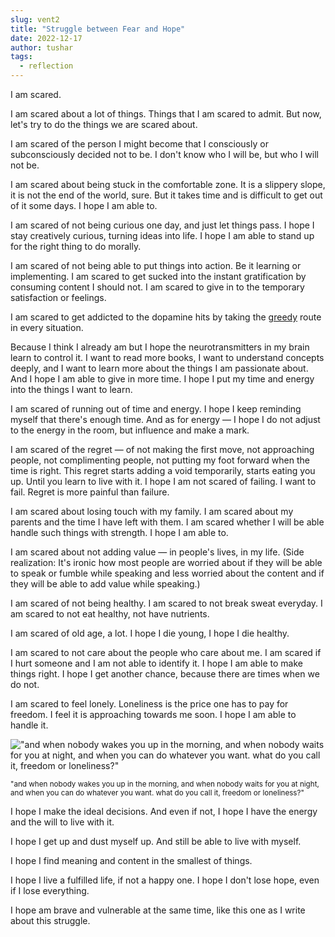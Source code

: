 ---
slug: vent2
title: "Struggle between Fear and Hope"
date: 2022-12-17
author: tushar
tags: 
  - reflection
---

I am scared.

I am scared about a lot of things. Things that I am scared to admit. But now, let's try to do the things we are scared about.

I am scared of the person I might become that I consciously or subconsciously decided not to be. I don't know who I will be, but who I will not be.

I am scared about being stuck in the comfortable zone. It is a slippery slope, it is not the end of the world, sure. But it takes time and is difficult to get out of it some days. I hope I am able to.

I am scared of not being curious one day, and just let things pass. I hope I stay creatively curious, turning ideas into life. I hope I am able to stand up for the right thing to do morally.

I am scared of not being able to put things into action. Be it learning or implementing. I am scared to get sucked into the instant gratification by consuming content I should not. I am scared to give in to the temporary satisfaction or feelings. 

I am scared to get addicted to the dopamine hits by taking the [greedy](https://en.wikipedia.org/wiki/Greedy_algorithm) route in every situation. 

Because I think I already am but I hope the neurotransmitters in my brain learn to control it. I want to read more books, I want to understand concepts deeply, and I want to learn more about the things I am passionate about. And I hope I am able to give in more time. I hope I put my time and energy into the things I want to learn.

I am scared of running out of time and energy. I hope I keep reminding myself that there's enough time. And as for energy — I hope I do not adjust to the energy in the room, but influence and make a mark.

I am scared of the regret — of not making the first move, not approaching people, not complimenting people, not putting my foot forward when the time is right. This regret starts adding a void temporarily, starts eating you up. Until you learn to live with it. I hope I am not scared of failing. I want to fail. Regret is more painful than failure.

I am scared about losing touch with my family. I am scared about my parents and the time I have left with them. I am scared whether I will be able handle such things with strength. I hope I am able to. 

I am scared about not adding value — in people's lives, in my life. (Side realization: It's ironic how most people are worried about if they will be able to speak or fumble while speaking and less worried about the content and if they will be able to add value while speaking.)

I am scared of not being healthy. I am scared to not break sweat everyday. I am scared to not eat healthy, not have nutrients.

I am scared of old age, a lot. I hope I die young, I hope I die healthy.

I am scared to not care about the people who care about me. I am scared if I hurt someone and I am not able to identify it. I hope I am able to make things right. I hope I get another chance, because there are times when we do not.

I am scared to feel lonely. Loneliness is the price one has to pay for freedom. I feel it is approaching towards me soon. I hope I am able to handle it.

!["and when nobody wakes you up in the morning, and when nobody waits for you at night, and when you can do whatever you want. what do you call it, freedom or loneliness?"](/images/vent2-freedom.jpg)

<sub>"and when nobody wakes you up in the morning, and when nobody waits for you at night, and when you can do whatever you want. what do you call it, freedom or loneliness?"</sub>

I hope I make the ideal decisions. And even if not, I hope I have the energy and the will to live with it.

I hope I get up and dust myself up. And still be able to live with myself. 

I hope I find meaning and content in the smallest of things.

I hope I live a fulfilled life, if not a happy one. I hope I don't lose hope, even if I lose everything. 

I hope am brave and vulnerable at the same time, like this one as I write about this struggle.
